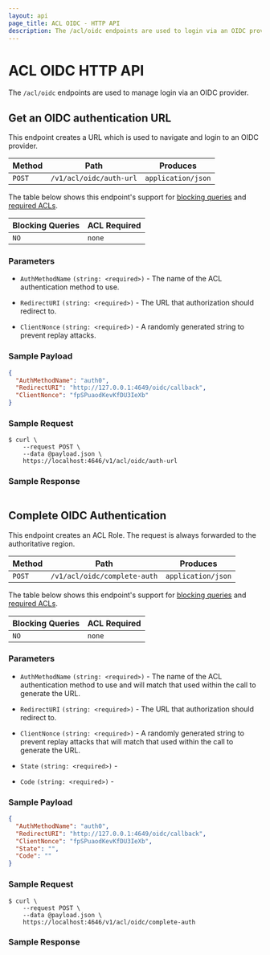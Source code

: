 ```yaml
---
layout: api
page_title: ACL OIDC - HTTP API
description: The /acl/oidc endpoints are used to login via an OIDC provider.
---
```


# ACL OIDC HTTP API

The `/acl/oidc` endpoints are used to manage login via an OIDC provider.

## Get an OIDC authentication URL

This endpoint creates a URL which is used to navigate and login to an OIDC
provider.

| Method | Path                    | Produces           |
| ------ | ----------------------- | ------------------ |
| `POST` | `/v1/acl/oidc/auth-url` | `application/json` |

The table below shows this endpoint's support for
[blocking queries](/api-docs#blocking-queries) and
[required ACLs](/api-docs#acls).

| Blocking Queries | ACL Required |
| ---------------- | ------------ |
| `NO`             | `none`       |

### Parameters

- `AuthMethodName` `(string: <required>)` - The name of the ACL authentication
  method to use.

- `RedirectURI` `(string: <required>)` - The URL that authorization should
  redirect to.

- `ClientNonce` `(string: <required>)` - A randomly generated string to prevent
  replay attacks.

### Sample Payload

```json
{
  "AuthMethodName": "auth0",
  "RedirectURI": "http://127.0.0.1:4649/oidc/callback",
  "ClientNonce": "fpSPuaodKevKfDU3IeXb"
}
```

### Sample Request

```shell-session
$ curl \
    --request POST \
    --data @payload.json \
    https://localhost:4646/v1/acl/oidc/auth-url
```

### Sample Response

```json
```

## Complete OIDC Authentication

This endpoint creates an ACL Role. The request is always forwarded to the
authoritative region.

| Method | Path                         | Produces           |
| ------ | ---------------------------- | ------------------ |
| `POST` | `/v1/acl/oidc/complete-auth` | `application/json` |

The table below shows this endpoint's support for
[blocking queries](/api-docs#blocking-queries) and
[required ACLs](/api-docs#acls).

| Blocking Queries | ACL Required |
| ---------------- | ------------ |
| `NO`             | `none`       |

### Parameters

- `AuthMethodName` `(string: <required>)` - The name of the ACL authentication
  method to use and will match that used within the call to generate the URL.

- `RedirectURI` `(string: <required>)` - The URL that authorization should
  redirect to.

- `ClientNonce` `(string: <required>)` - A randomly generated string to prevent
  replay attacks that will match that used within the call to generate the URL.

- `State` `(string: <required>)` -

- `Code` `(string: <required>)` -

### Sample Payload

```json
{
  "AuthMethodName": "auth0",
  "RedirectURI": "http://127.0.0.1:4649/oidc/callback",
  "ClientNonce": "fpSPuaodKevKfDU3IeXb",
  "State": "",
  "Code": ""
}
```

### Sample Request

```shell-session
$ curl \
    --request POST \
    --data @payload.json \
    https://localhost:4646/v1/acl/oidc/complete-auth
```

### Sample Response

```json
```
